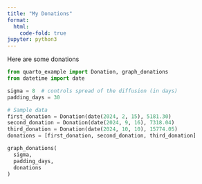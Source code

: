 ```yaml
---
title: "My Donations"
format:
  html:
    code-fold: true
jupyter: python3
---
```


Here are some donations

```python
from quarto_example import Donation, graph_donations
from datetime import date

sigma = 8  # controls spread of the diffusion (in days)
padding_days = 30

# Sample data
first_donation = Donation(date(2024, 2, 15), 5181.30)
second_donation = Donation(date(2024, 9, 16), 7318.04)
third_donation = Donation(date(2024, 10, 10), 15774.05)
donations = [first_donation, second_donation, third_donation]

graph_donations(
  sigma,
  padding_days,
  donations
)

```


